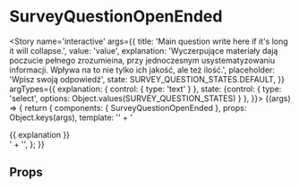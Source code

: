 
<Meta title='atoms/SurveyQuestionOpenEnded' component={SurveyQuestionOpenEnded} />

# SurveyQuestionOpenEnded

<Story name='interactive'
	   args={{
		   title: 'Main question write here if it\'s long it will collapse.',
		   value: 'value',
		   explanation: 'Wyczerpujące materiały dają poczucie pełnego zrozumieina, przy jednoczesnym usystematyzowaniu informacji. Wpływa na to nie tylko ich jakość, ale też ilość.',
		   placeholder: 'Wpisz swoją odpowiedź',
		   state: SURVEY_QUESTION_STATES.DEFAULT,
	   }}
	   argTypes={{
		   explanation: { control: { type: 'text' } },
		   state: {control: { type: 'select', options: Object.values(SURVEY_QUESTION_STATES) } },
	   }}>
	{(args) => {
		return {
			components: { SurveyQuestionOpenEnded },
			props: Object.keys(args),
			template: '<survey-question-open-ended  :title="title" v-model="value" :state="state" :placeholder="placeholder">' +
				'<div v-if="explanation" slot="explanation">{{ explanation }}</div>' +
				'</survey-question-open-ended>',
		};
	}}
</Story>

## Props

<Props of={SurveyQuestionOpenEnded} />
